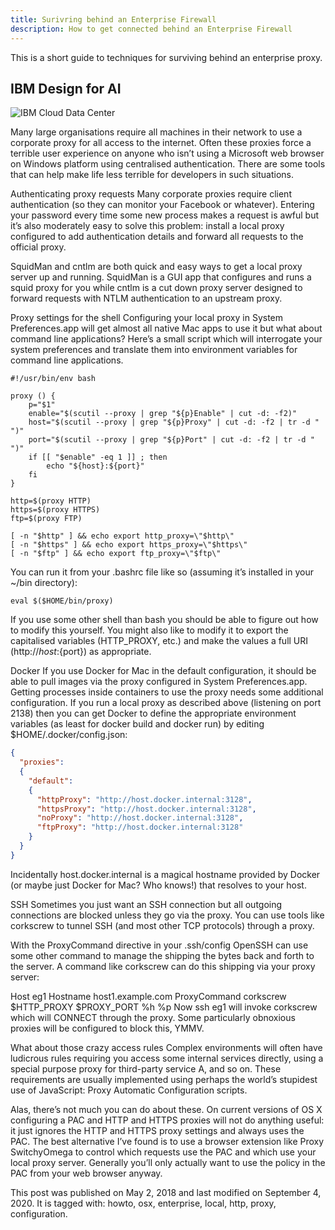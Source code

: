 ---
title: Surivring behind an Enterprise Firewall
description: How to get connected behind an Enterprise Firewall
---

<PageDescription>

This is a short guide to techniques for surviving behind an enterprise proxy.

</PageDescription>

## IBM Design for AI

<ImageGallery>

<ImageGalleryImage alt="IBM Cloud Data Center" title="IBM Cloud Data Center" col={8}>

![IBM Cloud Data Center](./workplace.jpg)

</ImageGalleryImage>

</ImageGallery>

Many large organisations require all machines in their network to use a corporate proxy for all access to the internet. Often these proxies force a terrible user experience on anyone who isn’t using a Microsoft web browser on Windows platform using centralised authentication. There are some tools that can help make life less terrible for developers in such situations.

Authenticating proxy requests
Many corporate proxies require client authentication (so they can monitor your Facebook or whatever). Entering your password every time some new process makes a request is awful but it’s also moderately easy to solve this problem: install a local proxy configured to add authentication details and forward all requests to the official proxy.

SquidMan and cntlm are both quick and easy ways to get a local proxy server up and running. SquidMan is a GUI app that configures and runs a squid proxy for you while cntlm is a cut down proxy server designed to forward requests with NTLM authentication to an upstream proxy.

Proxy settings for the shell
Configuring your local proxy in System Preferences.app will get almost all native Mac apps to use it but what about command line applications? Here’s a small script which will interrogate your system preferences and translate them into environment variables for command line applications.

```shell
#!/usr/bin/env bash

proxy () {
    p="$1"
    enable="$(scutil --proxy | grep "${p}Enable" | cut -d: -f2)"
    host="$(scutil --proxy | grep "${p}Proxy" | cut -d: -f2 | tr -d " ")"
    port="$(scutil --proxy | grep "${p}Port" | cut -d: -f2 | tr -d " ")"
    if [[ "$enable" -eq 1 ]] ; then
        echo "${host}:${port}"
    fi
}

http=$(proxy HTTP)
https=$(proxy HTTPS)
ftp=$(proxy FTP)

[ -n "$http" ] && echo export http_proxy=\"$http\"
[ -n "$https" ] && echo export https_proxy=\"$https\"
[ -n "$ftp" ] && echo export ftp_proxy=\"$ftp\"
```

You can run it from your .bashrc file like so (assuming it’s installed in your ~/bin directory):

```shell
eval $($HOME/bin/proxy)
```

If you use some other shell than bash you should be able to figure out how to modify this yourself. You might also like to modify it to export the capitalised variables (HTTP_PROXY, etc.) and make the values a full URI (http://${host}:${port}) as appropriate.

Docker
If you use Docker for Mac in the default configuration, it should be able to pull images via the proxy configured in System Preferences.app. Getting processes inside containers to use the proxy needs some additional configuration. If you run a local proxy as described above (listening on port 2138) then you can get Docker to define the appropriate environment variables (as least for docker build and docker run) by editing $HOME/.docker/config.json:

```json
{
  "proxies":
  {
    "default":
    {
      "httpProxy": "http://host.docker.internal:3128",
      "httpsProxy": "http://host.docker.internal:3128",
      "noProxy": "http://host.docker.internal:3128",
      "ftpProxy": "http://host.docker.internal:3128"
    }
  }
}
```

Incidentally host.docker.internal is a magical hostname provided by Docker (or maybe just Docker for Mac? Who knows!) that resolves to your host.

SSH
Sometimes you just want an SSH connection but all outgoing connections are blocked unless they go via the proxy. You can use tools like corkscrew to tunnel SSH (and most other TCP protocols) through a proxy.

With the ProxyCommand directive in your .ssh/config OpenSSH can use some other command to manage the shipping the bytes back and forth to the server. A command like corkscrew can do this shipping via your proxy server:

Host eg1
    Hostname host1.example.com
    ProxyCommand corkscrew $HTTP_PROXY $PROXY_PORT %h %p
Now ssh eg1 will invoke corkscrew which will CONNECT through the proxy. Some particularly obnoxious proxies will be configured to block this, YMMV.

What about those crazy access rules
Complex environments will often have ludicrous rules requiring you access some internal services directly, using a special purpose proxy for third-party service A, and so on. These requirements are usually implemented using perhaps the world’s stupidest use of JavaScript: Proxy Automatic Configuration scripts.

Alas, there’s not much you can do about these. On current versions of OS X configuring a PAC and HTTP and HTTPS proxies will not do anything useful: it just ignores the HTTP and HTTPS proxy settings and always uses the PAC. The best alternative I’ve found is to use a browser extension like Proxy SwitchyOmega to control which requests use the PAC and which use your local proxy server. Generally you’ll only actually want to use the policy in the PAC from your web browser anyway.

This post was published on May 2, 2018 and last modified on September 4, 2020. It is tagged with: howto, osx, enterprise, local, http, proxy, configuration.
